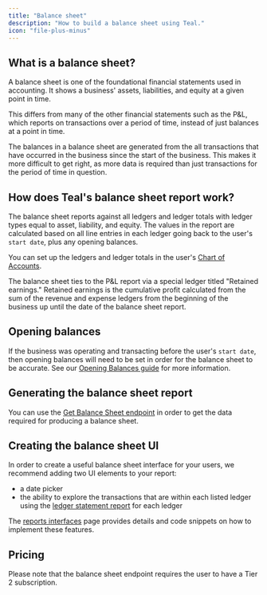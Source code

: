 ```yaml
---
title: "Balance sheet"
description: "How to build a balance sheet using Teal."
icon: "file-plus-minus"
---
```


## What is a balance sheet?

A balance sheet is one of the foundational financial statements used in accounting. It shows a business' assets, liabilities, and equity at a given point in time. 

This differs from many of the other financial statements such as the P&L, which reports on transactions over a period of time, instead of just balances at a point in time.

The balances in a balance sheet are generated from the all transactions that have occurred in the business since the start of the business. This makes it more difficult to get right, as more data is required than just transactions for the period of time in question.

## How does Teal's balance sheet report work?

The balance sheet reports against all ledgers and ledger totals with ledger types equal to asset, liability, and equity. The values in the report are calculated based on all line entries in each ledger going back to the user's `start date`, plus any opening balances.

You can set up the ledgers and ledger totals in the user's [Chart of Accounts](/configuration/chart_of_accounts_config).

The balance sheet ties to the P&L report via a special ledger titled "Retained earnings." Retained earnings is the cumulative profit calculated from the sum of the revenue and expense ledgers from the beginning of the business up until the date of the balance sheet report.

## Opening balances

If the business was operating and transacting before the user's `start date`, then opening balances will need to be set in order for the balance sheet to be accurate. See our [Opening Balances guide](/transactions/opening_balances) for more information.

## Generating the balance sheet report

You can use the [Get Balance Sheet endpoint](/api-reference/reports/get_balance_sheet) in order to get the data required for producing a balance sheet.

## Creating the balance sheet UI

In order to create a useful balance sheet interface for your users, we recommend adding two UI elements to your report:

- a date picker
- the ability to explore the transactions that are within each listed ledger using the [ledger statement report](/reports/ledger_statement) for each ledger

The [reports interfaces](/interfaces/reports) page provides details and code snippets on how to implement these features.

## Pricing

Please note that the balance sheet endpoint requires the user to have a Tier 2 subscription.
